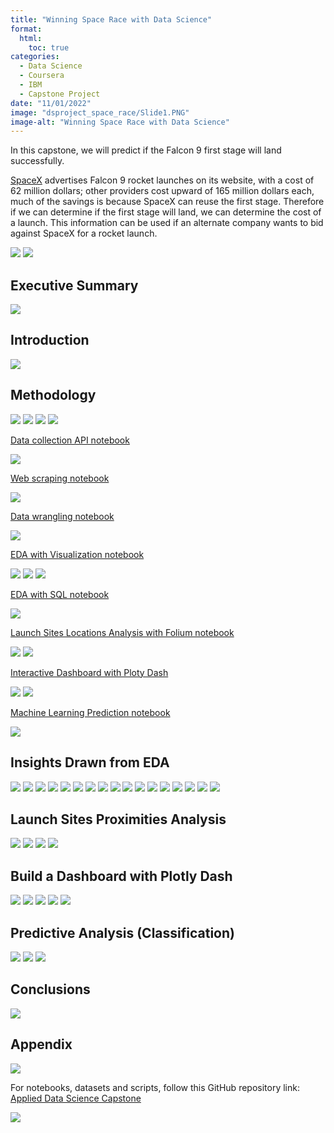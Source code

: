 ```yaml
---
title: "Winning Space Race with Data Science"
format:
  html:
    toc: true
categories:
  - Data Science
  - Coursera
  - IBM
  - Capstone Project
date: "11/01/2022"
image: "dsproject_space_race/Slide1.PNG"
image-alt: "Winning Space Race with Data Science"
---
```


In this capstone, we will predict if the Falcon 9 first stage will land successfully. 

[SpaceX](https://www.spacex.com/) advertises Falcon 9 rocket launches on its website, with a cost of 62 million dollars; other providers cost upward of 165 million dollars each, much of the savings is because SpaceX can reuse the first stage. Therefore if we can determine if the first stage will land, we can determine the cost of a launch. This information can be used if an alternate company wants to bid against SpaceX for a rocket launch.



:::{.column-page}
![](dsproject_space_race/Slide1.PNG)
![](dsproject_space_race/Slide2.PNG)

## Executive Summary
![](dsproject_space_race/Slide3.PNG)

## Introduction
![](dsproject_space_race/Slide4.PNG)

## Methodology
![](dsproject_space_race/Slide5.PNG)
![](dsproject_space_race/Slide6.PNG)
![](dsproject_space_race/Slide7.PNG)
![](dsproject_space_race/Slide8.PNG)

[Data collection API notebook](/notebooks/dsproject_space_race/space_race-spacex-data-collection-api.ipynb)

![](dsproject_space_race/Slide9.PNG)

[Web scraping notebook](/notebooks/dsproject_space_race/space_race-webscraping.ipynb)

![](dsproject_space_race/Slide10.PNG)

[Data wrangling notebook](/notebooks/dsproject_space_race/space_race-spacex-data-wrangling.ipynb)

![](dsproject_space_race/Slide11.PNG)

[EDA with Visualization notebook](/notebooks/dsproject_space_race/space_race-eda-dataviz.ipynb)

![](dsproject_space_race/Slide12.PNG)
![](dsproject_space_race/Slide13.PNG)
![](dsproject_space_race/Slide14.PNG)

[EDA with SQL notebook](/notebooks/dsproject_space_race/space_race-eda-sql.ipynb)

![](dsproject_space_race/Slide15.PNG)

[Launch Sites Locations Analysis with Folium notebook](/notebooks/dsproject_space_race/space_race-launch-site-location.ipynb)

![](dsproject_space_race/Slide16.PNG)
![](dsproject_space_race/Slide17.PNG)

[Interactive Dashboard with Ploty Dash](https://github.com/lvallejomendez/IBM-DS-AI-DE-on-Coursera-repo/blob/main/Applied%20Data%20Science%20Capstone/scripts/spacex_dash_app.py)

![](dsproject_space_race/Slide18.PNG)
![](dsproject_space_race/Slide19.PNG)

[Machine Learning Prediction notebook](/notebooks/dsproject_space_race/space_race-spacex-ml-prediction.ipynb)

![](dsproject_space_race/Slide20.PNG)

## Insights Drawn from EDA
![](dsproject_space_race/Slide21.PNG)
![](dsproject_space_race/Slide22.PNG)
![](dsproject_space_race/Slide23.PNG)
![](dsproject_space_race/Slide24.PNG)
![](dsproject_space_race/Slide25.PNG)
![](dsproject_space_race/Slide26.PNG)
![](dsproject_space_race/Slide27.PNG)
![](dsproject_space_race/Slide28.PNG)
![](dsproject_space_race/Slide29.PNG)
![](dsproject_space_race/Slide30.PNG)
![](dsproject_space_race/Slide31.PNG)
![](dsproject_space_race/Slide32.PNG)
![](dsproject_space_race/Slide33.PNG)
![](dsproject_space_race/Slide34.PNG)
![](dsproject_space_race/Slide35.PNG)
![](dsproject_space_race/Slide36.PNG)
![](dsproject_space_race/Slide37.PNG)

## Launch Sites Proximities Analysis
![](dsproject_space_race/Slide38.PNG)
![](dsproject_space_race/Slide39.PNG)
![](dsproject_space_race/Slide40.PNG)
![](dsproject_space_race/Slide41.PNG)

## Build a Dashboard with Plotly Dash
![](dsproject_space_race/Slide42.PNG)
![](dsproject_space_race/Slide43.PNG)
![](dsproject_space_race/Slide44.PNG)
![](dsproject_space_race/Slide45.PNG)
![](dsproject_space_race/Slide46.PNG)

## Predictive Analysis (Classification)
![](dsproject_space_race/Slide47.PNG)
![](dsproject_space_race/Slide48.PNG)
![](dsproject_space_race/Slide49.PNG)

## Conclusions
![](dsproject_space_race/Slide50.PNG)

## Appendix
![](dsproject_space_race/Slide51.PNG)

For notebooks, datasets and scripts, follow this GitHub repository link: 
[Applied Data Science Capstone](https://github.com/lvallejomendez/coursera-ibm_data_science/tree/main/Applied%20Data%20Science%20Capstone)

![](dsproject_space_race/Slide52.PNG)
:::